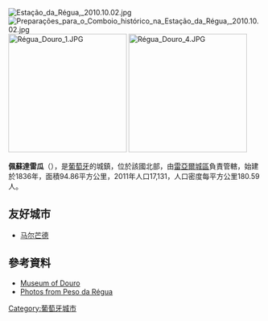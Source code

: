 [[Image:Estação_da_Régua,_2010.10.02.jpg|right]]
[[Image:Preparações_para_o_Comboio_histórico_na_Estação_da_Régua,_2010.10.02.jpg|thumb]]
[[Image:Régua_Douro_1.JPG|235px]]
[[Image:Régua_Douro_4.JPG|235px]]

{{Coord|41|9|55|N|7|46|35|W|display=title}}

'''佩蘇達雷瓜'''（{{lang-pt|Peso da Régua}}），是[[葡萄牙|葡萄牙]]的城鎮，位於該國北部，由[[雷亞爾城區|雷亞爾城區]]負責管轄，始建於1836年，面積94.86平方公里，2011年人口17,131，人口密度每平方公里180.59人。

==友好城市==
* {{FRA}} [[马尔芒德|马尔芒德]]

==參考資料==
* [http://www.museudodouro.pt/ Museum of Douro] {{Wayback|url=http://www.museudodouro.pt/ |date=20220314200328 }}
* [http://www.flickr.com/photos/vitor107/sets/72057594053227125/ Photos from Peso da Régua] {{Wayback|url=http://www.flickr.com/photos/vitor107/sets/72057594053227125/ |date=20071009005108 }}

{{Portugal-geo-stub}}
[[Category:葡萄牙城市|Category:葡萄牙城市]]